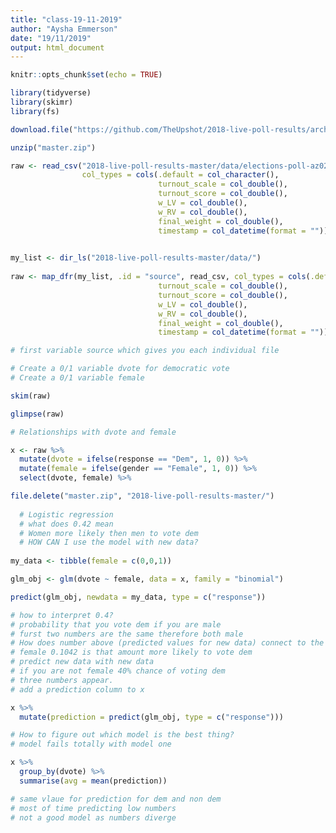 ```yaml
---
title: "class-19-11-2019"
author: "Aysha Emmerson"
date: "19/11/2019"
output: html_document
---
```


```r
knitr::opts_chunk$set(echo = TRUE)

library(tidyverse)
library(skimr)
library(fs)

download.file("https://github.com/TheUpshot/2018-live-poll-results/archive/master.zip", destfile = "master.zip")

unzip("master.zip")

raw <- read_csv("2018-live-poll-results-master/data/elections-poll-az02-1.csv", 
                col_types = cols(.default = col_character(),
                                 turnout_scale = col_double(),
                                 turnout_score = col_double(),
                                 w_LV = col_double(),
                                 w_RV = col_double(),
                                 final_weight = col_double(),
                                 timestamp = col_datetime(format = "")))
                

my_list <- dir_ls("2018-live-poll-results-master/data/")
  
raw <- map_dfr(my_list, .id = "source", read_csv, col_types = cols(.default = col_character(),
                                 turnout_scale = col_double(),
                                 turnout_score = col_double(),
                                 w_LV = col_double(),
                                 w_RV = col_double(),
                                 final_weight = col_double(),
                                 timestamp = col_datetime(format = "")))

# first variable source which gives you each individual file 

```


```r

# Create a 0/1 variable dvote for democratic vote 
# Create a 0/1 variable female

skim(raw)

glimpse(raw)

# Relationships with dvote and female 

x <- raw %>%
  mutate(dvote = ifelse(response == "Dem", 1, 0)) %>%
  mutate(female = ifelse(gender == "Female", 1, 0)) %>%
  select(dvote, female) %>%

file.delete("master.zip", "2018-live-poll-results-master/")
  
  # Logistic regression
  # what does 0.42 mean
  # Women more likely then men to vote dem
  # HOW CAN I use the model with new data?
  
my_data <- tibble(female = c(0,0,1))

glm_obj <- glm(dvote ~ female, data = x, family = "binomial")

predict(glm_obj, newdata = my_data, type = c("response"))

# how to interpret 0.4?
# probability that you vote dem if you are male
# furst two numbers are the same therefore both male
# How does number above (predicted values for new data) connect to the coefficient intercept
# female 0.1042 is that amount more likely to vote dem
# predict new data with new data 
# if you are not female 40% chance of voting dem 
# three numbers appear. 
# add a prediction column to x

x %>%
  mutate(prediction = predict(glm_obj, type = c("response")))

# How to figure out which model is the best thing?
# model fails totally with model one 

x %>%
  group_by(dvote) %>%
  summarise(avg = mean(prediction))

# same vlaue for prediction for dem and non dem 
# most of time predicting low numbers
# not a good model as numbers diverge 


```

